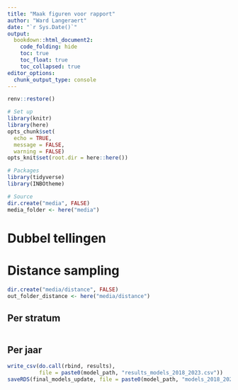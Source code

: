 ```yaml
---
title: "Maak figuren voor rapport"
author: "Ward Langeraert"
date: "`r Sys.Date()`"
output:
  bookdown::html_document2:
    code_folding: hide
    toc: true
    toc_float: true
    toc_collapsed: true
editor_options: 
  chunk_output_type: console
---
```


```r
renv::restore()

# Set up
library(knitr)
library(here)
opts_chunk$set(
  echo = TRUE,
  message = FALSE,
  warning = FALSE)
opts_knit$set(root.dir = here::here())

# Packages
library(tidyverse)
library(INBOtheme)

# Source
dir.create("media", FALSE)
media_folder <- here("media")
```

# Dubbel tellingen

# Distance sampling

```r
dir.create("media/distance", FALSE)
out_folder_distance <- here("media/distance")
```

## Per stratum

```r

```


## Per jaar

```r
write_csv(do.call(rbind, results),
          file = paste0(model_path, "results_models_2018_2023.csv"))
saveRDS(final_models_update, file = paste0(model_path, "models_2018_2023.rds"))
```

